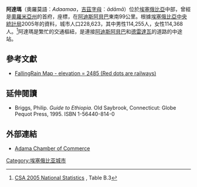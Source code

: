 {{Infobox settlement
|official_name          = 阿達瑪
|other_name             = Nazret
|image_skyline          = AdamaHotels.jpg
|pushpin_map            = Ethiopia
|subdivision_type       = 國家
|subdivision_name       = [[埃塞俄比亞|埃塞俄比亞]]
|subdivision_type1      = 州份
|subdivision_name1      = [[奧羅米亞州|奧羅米亞州]]
|subdivision_type2      =
|subdivision_name2      = 
|population_as_of       = 2005
|population_total       = 228623
|timezone               = [[東非時間|東非時間]]
|utc_offset             = +3
|latd=8 |latm=33 |latNS=N
|longd=39 |longm=16 |longEW=E
|elevation_m            = 1712
|area_code              = 22
}}

'''阿達瑪'''（奧羅莫語︰''Adaamaa''，[[吉茲字母|吉茲字母]]︰''ādāmā''）位於[[埃塞俄比亞|埃塞俄比亞]]中部，曾經是[[奧羅米亞州|奧羅米亞州]]的首府，座標{{coord|8.55|N|39.27|E|type:city}}，在[[阿迪斯阿貝巴|阿迪斯阿貝巴]]東南99公里。根據[[埃塞俄比亞中央統計局|埃塞俄比亞中央統計局]]2005年的資料，城市人口228,623，其中男性114,255人，女性114,368人。<ref>[http://www.csa.gov.et/text_files/2005_national_statistics.htm CSA 2005 National Statistics] {{Wayback|url=http://www.csa.gov.et/text_files/2005_national_statistics.htm |date=20070813054932 }}, Table B.3</ref>阿達瑪是繁忙的交通樞紐，是連接[[阿迪斯阿貝巴|阿迪斯阿貝巴]]和[[德雷達瓦|德雷達瓦]]的道路的中途站。

==參考文獻==
{{Reflist}}
* [http://www.fallingrain.com/world/ET/10/Adama.html FallingRain Map - elevation = 2485 (Red dots are railways)] {{Wayback|url=http://www.fallingrain.com/world/ET/10/Adama.html |date=20190713172409 }}

==延伸閱讀==
* Briggs, Philip.  ''Guide to Ethiopia.'' Old Saybrook, Connecticut: Globe Pequot Press, 1995. ISBN 1-56440-814-0

==外部連結==
* [https://web.archive.org/web/20051125231301/http://www.adamachamber.com/ Adama Chamber of Commerce]

{{Oromia divisions}}

[[Category:埃塞俄比亚城市|Category:埃塞俄比亚城市]]
